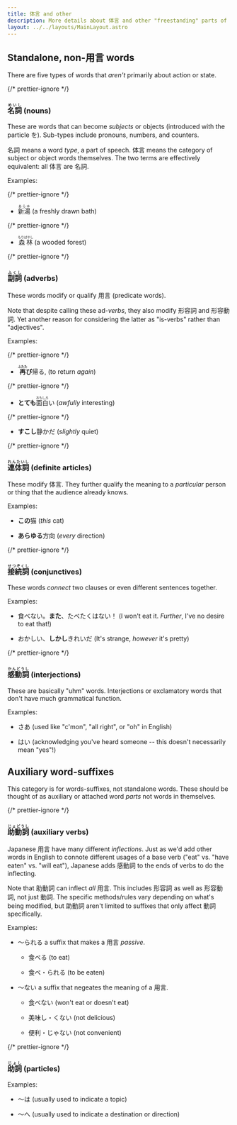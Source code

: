 ```yaml
---
title: 体言 and other
description: More details about 体言 and other "freestanding" parts of speech
layout: ../../layouts/MainLayout.astro
---
```



## Standalone, non-用言 words

There are five types of words that _aren't_ primarily about action or state.

{/* prettier-ignore */}
### <strong><ruby>名詞<rp>(</rp><rt>めいし</rt><rp>)</rp></ruby></strong> (nouns)

These are words that can become _subjects_ or objects (introduced with the
particle を). Sub-types include pronouns, numbers, and counters.

名詞 means a word _type_, a part of speech. 体言 means the category of
subject or object words themselves. The two terms are effectively equivalent:
all 体言 are 名詞.

Examples:

{/* prettier-ignore */}
- <ruby>新湯<rp>(</rp><rt>あらゆ</rt><rp>)</rp></ruby> (a freshly drawn bath)

{/* prettier-ignore */}
- <ruby>森林<rp>(</rp><rt>もりばやし</rt><rp>)</rp></ruby> (a wooded forest)

{/* prettier-ignore */}
### <strong><ruby>副詞<rp>(</rp><rt>ふくし</rt><rp>)</rp></ruby></strong> (adverbs)

These words modify or qualify 用言 (predicate words).

Note that despite calling these ad-_verbs_, they also modify 形容詞
and 形容動詞. Yet another reason for considering the latter as "is-verbs"
rather than "adjectives".

Examples:

{/* prettier-ignore */}
- <strong><ruby>再<rp>(</rp><rt>ふたた</rt><rp>)</rp></ruby>び</strong>帰る, (to return
_again_)

{/* prettier-ignore */}
- <strong>とても</strong><ruby>面白<rp>(</rp><rt>おもしろ</rt><rp>)</rp></ruby>い (_awfully_
interesting)

{/* prettier-ignore */}
- <strong>すこし</strong>静かだ (_slightly_ quiet)

{/* prettier-ignore */}
### <strong><ruby>連体詞<rp>(</rp><rt>れんたいし</rt><rp>)</rp></ruby></strong> (definite articles)

These modify 体言. They further qualify the meaning to a _particular_ person or
thing that the audience already knows.

Examples:

- **この**猫 (_this_ cat)

- **あらゆる**方向 (_every_ direction)

{/* prettier-ignore */}
### <strong><ruby>接続詞<rp>(</rp><rt>せつぞくし</rt><rp>)</rp></ruby></strong> (conjunctives)

These words _connect_ two clauses or even different sentences together.

Examples:

- 食べない。**また**、たべたくはない！ (I won't eat it. _Further_, I've no
  desire to eat that!)

- おかしい、**しかし**きれいだ (It's strange, _however_ it's pretty)

{/* prettier-ignore */}
### <strong><ruby>感動詞<rp>(</rp><rt>かんどうし</rt><rp>)</rp></ruby></strong> (interjections)

These are basically "uhm" words. Interjections or exclamatory words that don't
have much grammatical function.

Examples:

- さあ (used like "c'mon", "all right", or "oh" in English)

- はい (acknowledging you've heard someone -- this doesn't necessarily mean "yes"!)

## Auxiliary word-suffixes

This category is for words-suffixes, not standalone words. These should be
thought of as auxiliary or attached word _parts_ not words in themselves.

{/* prettier-ignore */}
### <strong><ruby>助動詞<rp>(</rp><rt>じょどうし</rt><rp>)</rp></ruby></strong> (auxiliary verbs)

Japanese 用言 have many different _inflections_. Just as we'd add other words in
English to connote different usages of a base verb ("eat" vs. "have eaten" vs.
"will eat"), Japanese adds 感動詞 to the ends of verbs to do the inflecting.

Note that 助動詞 can inflect _all_ 用言. This includes 形容詞 as well as 形容動詞,
not just 動詞. The specific methods/rules vary depending on what's being
modified, but 助動詞 aren't limited to suffixes that only affect 動詞 specifically.

Examples:

- 〜られる a suffix that makes a 用言 _passive_.

  - 食べる (to eat)

  - 食べ・られる (to be eaten)

- 〜ない a suffix that negeates the meaning of a 用言.

  - 食べない (won't eat or doesn't eat)

  - 美味し・くない (not delicious)

  - 便利・じゃない (not convenient)

{/* prettier-ignore */}
### <strong><ruby>助詞<rp>(</rp><rt>じょし</rt><rp>)</rp></ruby></strong> (particles)

Examples:

- 〜は (usually used to indicate a topic)

- 〜へ (usually used to indicate a destination or direction)
